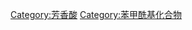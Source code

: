 {{catmore|苯甲酸}}
{{Commons cat|Benzoic acids}}
[[Category:芳香酸|Category:芳香酸]]
[[Category:苯甲酰基化合物|Category:苯甲酰基化合物]]